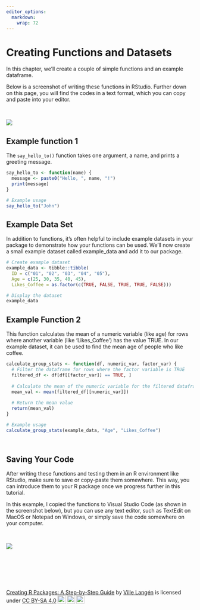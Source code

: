 ```yaml
---
editor_options: 
  markdown: 
    wrap: 72
---
```


# Creating Functions and Datasets

In this chapter, we'll create a couple of simple functions and an example dataframe.

Below is a screenshot of writing these functions in RStudio. Further down on this page, you will find the codes in a text format, which you can copy and paste into your editor.

\

![](images/example_codes.png)


## Example function 1

The `say_hello_to()` function takes one argument, a name, and prints a greeting message.

```r

say_hello_to <- function(name) {
  message <- paste0("Hello, ", name, "!")
  print(message)
}

# Example usage
say_hello_to("John")

```


## Example Data Set

In addition to functions, it's often helpful to include example datasets in your package to demonstrate how your functions can be used. We'll now create a small example dataset called example_data and add it to our package.



```r

# Create example dataset
example_data <- tibble::tibble(
  ID = c("01", "02", "03", "04", "05"),
  Age = c(25, 30, 35, 40, 45),
  Likes_Coffee = as.factor(c(TRUE, FALSE, TRUE, TRUE, FALSE)))

# Display the dataset
example_data

```

 

## Example Function 2

This function calculates the mean of a numeric variable (like age) for rows where another variable (like 'Likes_Coffee') has the value TRUE. In our example dataset, it can be used to find the mean age of people who like coffee.


```r

calculate_group_stats <- function(df, numeric_var, factor_var) {
  # Filter the dataframe for rows where the factor variable is TRUE
  filtered_df <- df[df[[factor_var]] == TRUE, ]
  
  # Calculate the mean of the numeric variable for the filtered dataframe
  mean_val <- mean(filtered_df[[numeric_var]])
  
  # Return the mean value
  return(mean_val)
}

# Example usage
calculate_group_stats(example_data, "Age", "Likes_Coffee")




```






## Saving Your Code

After writing these functions and testing them in an R environment like RStudio, make sure to save or copy-paste them somewhere. This way, you can introduce them to your R package once we progress further in this tutorial.

In this example, I copied the functions to Visual Studio Code (as shown in the screenshot below), but you can use any text editor, such as TextEdit on MacOS or Notepad on Windows, or simply save the code somewhere on your computer.

\

![](images/example_codes_to_vcode.gif)



\

\

\


 <p xmlns:cc="http://creativecommons.org/ns#" xmlns:dct="http://purl.org/dc/terms/"><a property="dct:title" rel="cc:attributionURL" href="https://creating-r-packages.netlify.app">Creating R Packages: A Step-by-Step Guide</a> by <a rel="cc:attributionURL dct:creator" property="cc:attributionName" href="https://www.linkedin.com/in/ville-langen/">Ville Langén</a> is licensed under <a href="https://creativecommons.org/licenses/by-sa/4.0/?ref=chooser-v1" target="_blank" rel="license noopener noreferrer" style="display:inline-block;">CC BY-SA 4.0<img style="height:22px!important;margin-left:3px;vertical-align:text-bottom;" src="https://mirrors.creativecommons.org/presskit/icons/cc.svg?ref=chooser-v1" alt=""><img style="height:22px!important;margin-left:3px;vertical-align:text-bottom;" src="https://mirrors.creativecommons.org/presskit/icons/by.svg?ref=chooser-v1" alt=""><img style="height:22px!important;margin-left:3px;vertical-align:text-bottom;" src="https://mirrors.creativecommons.org/presskit/icons/sa.svg?ref=chooser-v1" alt=""></a></p> 
 